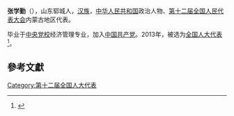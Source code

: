 '''张学勤'''（{{bd|1957年||}}），山东郓城人，[[汉族|汉族]]，[[中华人民共和国|中华人民共和国]]政治人物、[[第十二届全国人民代表大会|第十二届全国人民代表大会]]内蒙古地区代表。

毕业于[[中央党校|中央党校]]经济管理专业，加入[[中国共产党|中国共产党]]。2013年，被选为[[全国人大代表|全国人大代表]]<ref>{{cite news|title=全国人大代表信息-张学勤|url= http://210.82.31.1:8084/delegate/viewDelegate.action?dbid=120327|accessdate=2013-03-28|newspaper=全国人大网|archive-url=https://web.archive.org/web/20160305222933/http://www.npc.gov.cn/delegate/viewDelegate.action?dbid=120327|archive-date=2016-03-05|dead-url=yes}}</ref>。

==參考文獻==
{{reflist}}
{{中国政治人物小作品}}

[[Category:第十二届全国人大代表|Category:第十二届全国人大代表]]